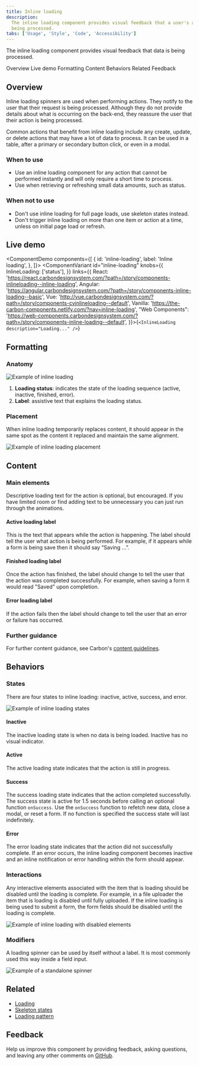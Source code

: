 ```yaml
---
title: Inline loading
description:
  The inline loading component provides visual feedback that a user's action is
  being processed.
tabs: ['Usage', 'Style', 'Code', 'Accessibility']
---
```


<PageDescription>

The inline loading component provides visual feedback that data is being
processed.

</PageDescription>

<AnchorLinks>

<AnchorLink>Overview</AnchorLink>
<AnchorLink>Live demo</AnchorLink>
<AnchorLink>Formatting</AnchorLink>
<AnchorLink>Content</AnchorLink>
<AnchorLink>Behaviors</AnchorLink>
<AnchorLink>Related</AnchorLink>
<AnchorLink>Feedback</AnchorLink>

</AnchorLinks>

## Overview

Inline loading spinners are used when performing actions. They notify to the
user that their request is being processed. Although they do not provide details
about what is occurring on the back-end, they reassure the user that their
action is being processed.

Common actions that benefit from inline loading include any create, update, or
delete actions that may have a lot of data to process. It can be used in a
table, after a primary or secondary button click, or even in a modal.

### When to use

- Use an inline loading component for any action that cannot be performed
  instantly and will only require a short time to process.
- Use when retrieving or refreshing small data amounts, such as status.

### When not to use

- Don't use inline loading for full page loads, use skeleton states instead.
- Don't trigger inline loading on more than one item or action at a time, unless
  on initial page load or refresh.

## Live demo

<ComponentDemo
  components={[
    {
      id: 'inline-loading',
      label: 'Inline loading',
    },
  ]}>
  <ComponentVariant
    id="inline-loading"
    knobs={{
      InlineLoading: ['status'],
    }}
    links={{
      React:
        'https://react.carbondesignsystem.com/?path=/story/components-inlineloading--inline-loading',
      Angular:
        'https://angular.carbondesignsystem.com/?path=/story/components-inline-loading--basic',
      Vue:
        'http://vue.carbondesignsystem.com/?path=/story/components-cvinlineloading--default',
      Vanilla: 'https://the-carbon-components.netlify.com/?nav=inline-loading',
      "Web Components": 'https://web-components.carbondesignsystem.com/?path=/story/components-inline-loading--default',
    }}>{`
    <InlineLoading description="Loading..." />
  `}</ComponentVariant>
</ComponentDemo>

## Formatting

### Anatomy

<Row>
<Column colLg={8}>

![Example of inline loading](images/inline-loading-anatomy.png)

</Column>
</Row>

1. **Loading status**: indicates the state of the loading sequence (active,
   inactive, finished, error).
2. **Label**: assistive text that explains the loading status.

### Placement

When inline loading temporarily replaces content, it should appear in the same
spot as the content it replaced and maintain the same alignment.

<Row>
<Column colLg={8}>

![Example of inline loading placement](images/inline-loading-alignment.png)

</Column>
</Row>

## Content

### Main elements

Descriptive loading text for the action is optional, but encouraged. If you have
limited room or find adding text to be unnecessary you can just run through the
animations.

#### Active loading label

This is the text that appears while the action is happening. The label should
tell the user what action is being performed. For example, if it appears while a
form is being save then it should say “Saving ...”.

#### Finished loading label

Once the action has finished, the label should change to tell the user that the
action was completed successfully. For example, when saving a form it would read
"Saved" upon completion.

#### Error loading label

If the action fails then the label should change to tell the user that an error
or failure has occurred.

### Further guidance

For further content guidance, see Carbon's
[content guidelines](/guidelines/content/overview).

## Behaviors

### States

There are four states to inline loading: inactive, active, success, and error.

<Row>
<Column colLg={8}>

![Example of inline loading states](images/inline-loading-states.png)

</Column>
</Row>

#### Inactive

The inactive loading state is when no data is being loaded. Inactive has no
visual indicator.

#### Active

The active loading state indicates that the action is still in progress.

#### Success

The success loading state indicates that the action completed successfully. The
success state is active for 1.5 seconds before calling an optional function
`onSuccess`. Use the `onSuccess` function to refetch new data, close a modal, or
reset a form. If no function is specified the success state will last
indefinitely.

#### Error

The error loading state indicates that the action did not successfully complete.
If an error occurs, the inline loading component becomes inactive and an inline
notification or error handling within the form should appear.

### Interactions

Any interactive elements associated with the item that is loading should be
disabled until the loading is complete. For example, in a file uploader the item
that is loading is disabled until fully uploaded. If the inline loading is being
used to submit a form, the form fields should be disabled until the loading is
complete.

<Row>
<Column colLg={8}>

![Example of inline loading with disabled elements](images/inline-loading-interactions.png)

</Column>
</Row>

### Modifiers

A loading spinner can be used by itself without a label. It is most commonly
used this way inside a field input.

<Row>
<Column colLg={8}>

![Example of a standalone spinner](images/inline-loading-modifier.png)

</Column>
</Row>

## Related

- [Loading](/components/loading/usage)
- [Skeleton states](https://www.carbondesignsystem.com/patterns/loading-pattern#skeleton-states)
- [Loading pattern](/patterns/loading-pattern)

## Feedback

Help us improve this component by providing feedback, asking questions, and
leaving any other comments on
[GitHub](https://github.com/carbon-design-system/carbon-website/issues/new?assignees=&labels=feedback&template=feedback.md).
